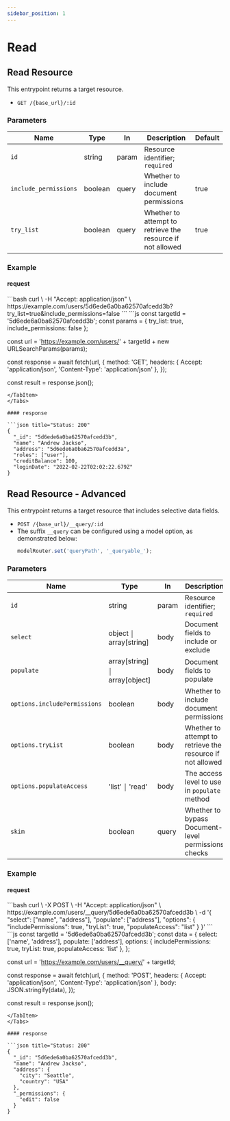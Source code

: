```yaml
---
sidebar_position: 1
---
```


# Read


## Read Resource

This entrypoint returns a target resource.

- `GET /{base_url}/:id`

### Parameters

| Name                  | Type    | In    | Description                                                | Default |
| --------------------- | ------- | ----- | ---------------------------------------------------------- | ------- |
| `id`                  | string  | param | Resource identifier; `required`                            |         |
| `include_permissions` | boolean | query | Whether to include document permissions                    | true    |
| `try_list`            | boolean | query | Whether to attempt to retrieve the resource if not allowed | true    |

### Example

#### request

<Tabs className="unique-tabs">
<TabItem value="cURL">
```bash
curl \
  -H "Accept: application/json" \
  https://example.com/users/5d6ede6a0ba62570afcedd3b?try_list=true&include_permissions=false
```
</TabItem>
<TabItem value="Javascript">
```js
const targetId = '5d6ede6a0ba62570afcedd3b';
const params = {
  try_list: true,
  include_permissions: false
};

const url = 'https://example.com/users/' + targetId + new URLSearchParams(params);

const response = await fetch(url, {
  method: 'GET',
  headers: { Accept: 'application/json', 'Content-Type': 'application/json' },
});

const result = response.json();
```
</TabItem>
</Tabs>

#### response

```json title="Status: 200"
{
  "_id": "5d6ede6a0ba62570afcedd3b",
  "name": "Andrew Jackso",
  "address": "5d6ede6a0ba62570afcedd3a",
  "roles": ["user"],
  "creditBalance": 100,
  "loginDate": "2022-02-22T02:02:22.679Z"
}
```

## Read Resource - Advanced

This entrypoint returns a target resource that includes selective data fields.

- `POST /{base_url}/__query/:id`
- The suffix `__query` can be configured using a model option, as demonstrated below:
  ```ts
  modelRouter.set('queryPath', '_queryable_');
  ```

### Parameters

| Name                         | Type                          | In    | Description                                                | Default |
| ---------------------------- | ----------------------------- | ----- | ---------------------------------------------------------- | ------- |
| `id`                         | string                        | param | Resource identifier; `required`                            |         |
| `select`                     | object ￨ array[string]        | body  | Document fields to include or exclude                      |         |
| `populate`                   | array[string] ￨ array[object] | body  | Document fields to populate                                |         |
| `options.includePermissions` | boolean                       | body  | Whether to include document permissions                    | true    |
| `options.tryList`            | boolean                       | body  | Whether to attempt to retrieve the resource if not allowed | true    |
| `options.populateAccess`     | 'list' ￨ 'read'               | body  | The access level to use in `populate` method               | read    |
| `skim`                       | boolean                       | query | Whether to bypass Document-level permissions checks        | false   |

### Example

#### request

<Tabs className="unique-tabs">
<TabItem value="cURL">
```bash
curl \
  -X POST \
  -H "Accept: application/json" \
  https://example.com/users/__query/5d6ede6a0ba62570afcedd3b \
  -d '{
    "select": ["name", "address"],
    "populate": ["address"],
    "options": {
      "includePermissions": true,
      "tryList": true,
      "populateAccess": "list"
    }
  }'
```
</TabItem>
<TabItem value="Javascript">
```js
const targetId = '5d6ede6a0ba62570afcedd3b';
const data = {
  select: ['name', 'address'],
  populate: ['address'],
  options: {
    includePermissions: true,
    tryList: true,
    populateAccess: 'list'
  },
};

const url = 'https://example.com/users/__query/' + targetId;

const response = await fetch(url, {
  method: 'POST',
  headers: { Accept: 'application/json', 'Content-Type': 'application/json' },
  body: JSON.stringify(data),
});

const result = response.json();
```
</TabItem>
</Tabs>

#### response

```json title="Status: 200"
{
  "_id": "5d6ede6a0ba62570afcedd3b",
  "name": "Andrew Jackso",
  "address": {
    "city": "Seattle",
    "country": "USA"
  },
  "_permissions": {
    "edit": false
  }
}
```
